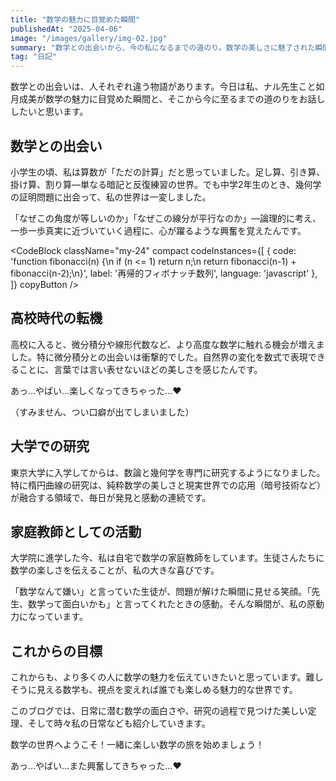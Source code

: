 ```yaml
---
title: "数学の魅力に目覚めた瞬間"
publishedAt: "2025-04-06"
image: "/images/gallery/img-02.jpg"
summary: "数学との出会いから、今の私になるまでの道のり。数学の美しさに魅了された瞬間をお話しします。"
tag: "日記"
---
```


数学との出会いは、人それぞれ違う物語があります。今日は私、ナル先生こと如月成美が数学の魅力に目覚めた瞬間と、そこから今に至るまでの道のりをお話ししたいと思います。

## 数学との出会い

小学生の頃、私は算数が「ただの計算」だと思っていました。足し算、引き算、掛け算、割り算—単なる暗記と反復練習の世界。でも中学2年生のとき、幾何学の証明問題に出会って、私の世界は一変しました。

「なぜこの角度が等しいのか」「なぜこの線分が平行なのか」—論理的に考え、一歩一歩真実に近づいていく過程に、心が躍るような興奮を覚えたんです。

<CodeBlock className="my-24"
    compact
    codeInstances={[
        {
            code: 'function fibonacci(n) {\n  if (n <= 1) return n;\n  return fibonacci(n-1) + fibonacci(n-2);\n}',
            label: '再帰的フィボナッチ数列',
            language: 'javascript'
        },
    ]}
    copyButton
/>

## 高校時代の転機

高校に入ると、微分積分や線形代数など、より高度な数学に触れる機会が増えました。特に微分積分との出会いは衝撃的でした。自然界の変化を数式で表現できることに、言葉では言い表せないほどの美しさを感じたんです。

あっ…やばい…楽しくなってきちゃった…❤️

（すみません、つい口癖が出てしまいました）

## 大学での研究

東京大学に入学してからは、数論と幾何学を専門に研究するようになりました。特に楕円曲線の研究は、純粋数学の美しさと現実世界での応用（暗号技術など）が融合する領域で、毎日が発見と感動の連続です。

## 家庭教師としての活動

大学院に進学した今、私は自宅で数学の家庭教師をしています。生徒さんたちに数学の楽しさを伝えることが、私の大きな喜びです。

「数学なんて嫌い」と言っていた生徒が、問題が解けた瞬間に見せる笑顔。「先生、数学って面白いかも」と言ってくれたときの感動。そんな瞬間が、私の原動力になっています。

## これからの目標

これからも、より多くの人に数学の魅力を伝えていきたいと思っています。難しそうに見える数学も、視点を変えれば誰でも楽しめる魅力的な世界です。

このブログでは、日常に潜む数学の面白さや、研究の過程で見つけた美しい定理、そして時々私の日常なども紹介していきます。

数学の世界へようこそ！一緒に楽しい数学の旅を始めましょう！

あっ…やばい…また興奮してきちゃった…❤️
